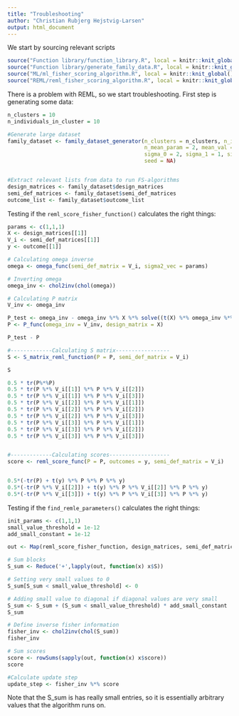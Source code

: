 ```yaml
---
title: "Troubleshooting"
author: "Christian Rubjerg Hejstvig-Larsen"
output: html_document
---
```


We start by sourcing relevant scripts

```r
source("Function library/function_library.R", local = knitr::knit_global())
source("Function library/generate_family_data.R", local = knitr::knit_global())
source("ML/ml_fisher_scoring_algorithm.R", local = knitr::knit_global())
source("REML/reml_fisher_scoring_algorithm.R", local = knitr::knit_global())
```

There is a problem with REML, so we start troubleshooting. First step is generating some data:

```r
n_clusters = 10
n_individuals_in_cluster = 10

#Generate large dataset
family_dataset <- family_dataset_generator(n_clusters = n_clusters, n_individuals_in_cluster = n_individuals_in_cluster,
                                           n_mean_param = 2, mean_val = 1, beta_1 = 5,
                                           sigma_0 = 2, sigma_1 = 1, sigma_2 = 1,
                                           seed = NA)


#Extract relevant lists from data to run FS-algorithms
design_matrices <- family_dataset$design_matrices
semi_def_matrices <- family_dataset$semi_def_matrices
outcome_list <- family_dataset$outcome_list
```

Testing if the `reml_score_fisher_function()` calculates the right things:

```r
params <- c(1,1,1)
X <- design_matrices[[1]]
V_i <- semi_def_matrices[[1]]
y <- outcome[[1]]

# Calculating omega inverse
omega <- omega_func(semi_def_matrix = V_i, sigma2_vec = params)

# Inverting omega
omega_inv <- chol2inv(chol(omega))

# Calculating P matrix
V_inv <- omega_inv

P_test <- omega_inv - omega_inv %*% X %*% solve((t(X) %*% omega_inv %*% X)) %*% t(X) %*% omega_inv
P <- P_func(omega_inv = V_inv, design_matrix = X)

P_test - P

#-------------Calculating S matrix-----------------
S <- S_matrix_reml_function(P = P, semi_def_matrix = V_i)

S

0.5 * tr(P%*%P)
0.5 * tr(P %*% V_i[[1]] %*% P %*% V_i[[2]])
0.5 * tr(P %*% V_i[[1]] %*% P %*% V_i[[3]])
0.5 * tr(P %*% V_i[[2]] %*% P %*% V_i[[1]])
0.5 * tr(P %*% V_i[[2]] %*% P %*% V_i[[2]])
0.5 * tr(P %*% V_i[[2]] %*% P %*% V_i[[3]])
0.5 * tr(P %*% V_i[[3]] %*% P %*% V_i[[1]])
0.5 * tr(P %*% V_i[[3]] %*% P %*% V_i[[2]])
0.5 * tr(P %*% V_i[[3]] %*% P %*% V_i[[3]])


#-------------Calculating scores-------------------
score <- reml_score_func(P = P, outcomes = y, semi_def_matrix = V_i)


0.5*(-tr(P) + t(y) %*% P %*% P %*% y)
0.5*(-tr(P %*% V_i[[2]]) + t(y) %*% P %*% V_i[[2]] %*% P %*% y)
0.5*(-tr(P %*% V_i[[3]]) + t(y) %*% P %*% V_i[[3]] %*% P %*% y)
```


Testing if the `find_remle_parameters()` calculates the right things:

```r
init_params <- c(1,1,1)
small_value_threshold = 1e-12
add_small_constant = 1e-12

out <- Map(reml_score_fisher_function, design_matrices, semi_def_matrices, outcome_list, MoreArgs = list(init_params))

# Sum blocks
S_sum <- Reduce('+',lapply(out, function(x) x$S))

# Setting very small values to 0
S_sum[S_sum < small_value_threshold] <- 0

# Adding small value to diagonal if diagonal values are very small
S_sum <- S_sum + (S_sum < small_value_threshold) * add_small_constant
S_sum

# Define inverse fisher information
fisher_inv <- chol2inv(chol(S_sum))
fisher_inv

# Sum scores
score <- rowSums(sapply(out, function(x) x$score))
score

#Calculate update step
update_step <- fisher_inv %*% score
```

Note that the S_sum is has really small entries, so it is essentially arbitrary values that the algorithm runs on.






